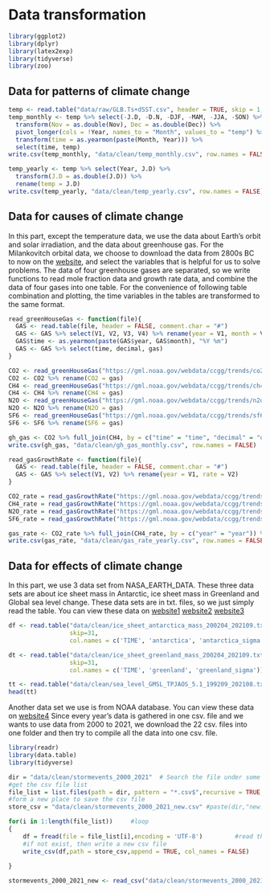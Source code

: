 # Data transformation


```r
library(ggplot2)
library(dplyr)
library(latex2exp)
library(tidyverse)
library(zoo)
```
## Data for patterns of climate change
```r
temp <- read.table("data/raw/GLB.Ts+dSST.csv", header = TRUE, skip = 1, sep = ",")
temp_monthly <- temp %>% select(-J.D, -D.N, -DJF, -MAM, -JJA, -SON) %>% 
  transform(Nov = as.double(Nov), Dec = as.double(Dec)) %>% 
  pivot_longer(cols = !Year, names_to = "Month", values_to = "temp") %>% 
  transform(time = as.yearmon(paste(Month, Year))) %>% 
  select(time, temp)
write.csv(temp_monthly, "data/clean/temp_monthly.csv", row.names = FALSE)
```


```r
temp_yearly <- temp %>% select(Year, J.D) %>% 
  transform(J.D = as.double(J.D)) %>% 
  rename(temp = J.D)
write.csv(temp_yearly, "data/clean/temp_yearly.csv", row.names = FALSE)
```

## Data for causes of climate change
In this part, except the temperature data, we use the data about Earth's orbit and solar irradiation, and the data about greenhouse gas. For the Milankovitch orbital data, we choose to download the data from 2800s BC to now on the [website](https://biocycle.atmos.colostate.edu/shiny/Milankovitch/), and select the variables that is helpful for us to solve problems. The data of four greenhouse gases are separated, so we write functions to read mole fraction data and growth rate data, and combine the data of four gases into one table. For the convenience of following table combination and plotting, the time variables in the tables are transformed to the same format.


```r
read_greenHouseGas <- function(file){
  GAS <- read.table(file, header = FALSE, comment.char = "#")
  GAS <- GAS %>% select(V1, V2, V3, V4) %>% rename(year = V1, month = V2, decimal = V3, gas = V4)
  GAS$time <- as.yearmon(paste(GAS$year, GAS$month), "%Y %m")
  GAS <- GAS %>% select(time, decimal, gas)
}
```

```r
CO2 <- read_greenHouseGas("https://gml.noaa.gov/webdata/ccgg/trends/co2/co2_mm_gl.txt")
CO2 <- CO2 %>% rename(CO2 = gas)
CH4 <- read_greenHouseGas("https://gml.noaa.gov/webdata/ccgg/trends/ch4/ch4_mm_gl.txt")
CH4 <- CH4 %>% rename(CH4 = gas)
N2O <- read_greenHouseGas("https://gml.noaa.gov/webdata/ccgg/trends/n2o/n2o_mm_gl.txt")
N2O <- N2O %>% rename(N2O = gas)
SF6 <- read_greenHouseGas("https://gml.noaa.gov/webdata/ccgg/trends/sf6/sf6_mm_gl.txt")
SF6 <- SF6 %>% rename(SF6 = gas)
```

```r
gh_gas <- CO2 %>% full_join(CH4, by = c("time" = "time", "decimal" = "decimal")) %>% full_join(N2O, by = c("time" = "time", "decimal" = "decimal")) %>% full_join(SF6, by = c("time" = "time", "decimal" = "decimal")) 
write.csv(gh_gas, "data/clean/gh_gas_monthly.csv", row.names = FALSE)
```

```r
read_gasGrowthRate <- function(file){
  GAS <- read.table(file, header = FALSE, comment.char = "#")
  GAS <- GAS %>% select(V1, V2) %>% rename(year = V1, rate = V2)
}
```

```r
CO2_rate = read_gasGrowthRate("https://gml.noaa.gov/webdata/ccgg/trends/co2/co2_gr_gl.txt") %>% rename(CO2 = rate)
CH4_rate = read_gasGrowthRate("https://gml.noaa.gov/webdata/ccgg/trends/ch4/ch4_gr_gl.txt") %>% rename(CH4 = rate)
N2O_rate = read_gasGrowthRate("https://gml.noaa.gov/webdata/ccgg/trends/n2o/n2o_gr_gl.txt") %>% rename(N2O = rate)
SF6_rate = read_gasGrowthRate("https://gml.noaa.gov/webdata/ccgg/trends/sf6/sf6_gr_gl.txt") %>% rename(SF6 = rate)
```


```r
gas_rate <- CO2_rate %>% full_join(CH4_rate, by = c("year" = "year")) %>% full_join(N2O_rate, by = c("year" = "year")) %>% full_join(SF6_rate, by = c("year" = "year")) %>% filter(year >= 1980)
write.csv(gas_rate, "data/clean/gas_rate_yearly.csv", row.names = FALSE)
```

## Data for effects of climate change
In this part, we use 3 data set from NASA_EARTH_DATA. These three data sets are about ice sheet mass in Antarctic, ice sheet mass in Greenland and Global sea level change. These data sets are in txt. files, so we just simply read the table. You can view these data on [website1](https://podaac-tools.jpl.nasa.gov/drive/files/allData/tellus/L4/ice_mass/RL06/v02/mascon_CRI//antarctica_mass_200204_202109.txt)
[website2](https://podaac-tools.jpl.nasa.gov/drive/files/allData/merged_alt/L2/TP_J1_OSTM/global_mean_sea_level//GMSL_TPJAOS_5.1_199209_202108.txt)
[website3](http://podaac.jpl.nasa.gov/dataset/MERGED_TP_J1_OSTM_OST_ALL_V51)

```r
df <- read.table("data/clean/ice_sheet_antarctica_mass_200204_202109.txt",
                 skip=31,
                 col.names = c('TIME', 'antarctica', 'antarctica_sigma'))
```

```r
dt <- read.table("data/clean/ice_sheet_greenland_mass_200204_202109.txt",
                 skip=31,
                 col.names = c('TIME', 'greenland', 'greenland_sigma'))
```

```r
tt <- read.table("data/clean/sea_level_GMSL_TPJAOS_5.1_199209_202108.txt", skip = 48)
head(tt)
```
Another data set we use is from NOAA database. You can view these data on [website4](https://www.climate.gov/maps-data/dataset/severe-storms-and-extreme-events-data-table) Since every year's data is gathered in one csv. file and we wants to use data from 2000 to 2021, we download the 22 csv. files into one folder and then try to compile all the data into one csv. file.
```r
library(readr)
library(data.table)
library(tidyverse)

dir = "data/clean/stormevents_2000_2021"  # Search the file under some specific directory 
#get the csv file list
file_list = list.files(path = dir, pattern = "*.csv$",recursive = TRUE,full.names = TRUE)    
#form a new place to save the csv file
store_csv = "data/clean/stormevents_2000_2021_new.csv" #paste(dir,"new.csv")       

for(i in 1:length(file_list))     #loop
{
    df = fread(file = file_list[i],encoding = 'UTF-8')         #read the csv files
    #if not exist, then write a new csv file
    write_csv(df,path = store_csv,append = TRUE, col_names = FALSE)              
    
}

stormevents_2000_2021_new <- read_csv("data/clean/stormevents_2000_2021_new.csv")


```